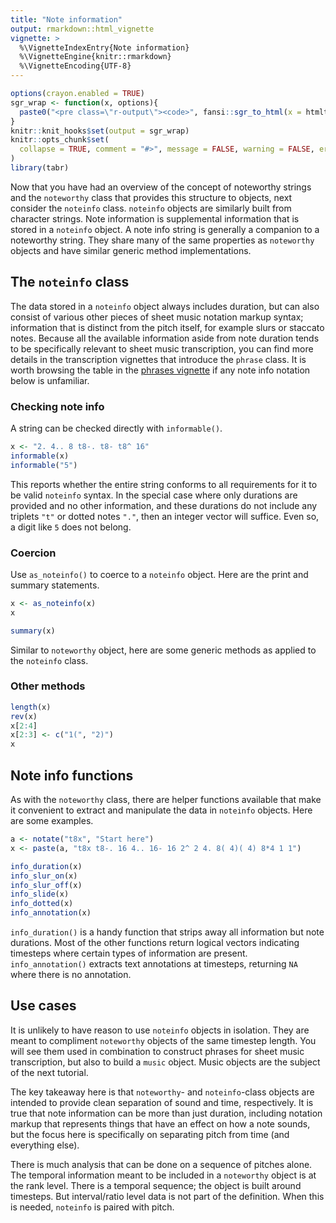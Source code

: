 ```yaml
---
title: "Note information"
output: rmarkdown::html_vignette
vignette: >
  %\VignetteIndexEntry{Note information}
  %\VignetteEngine{knitr::rmarkdown}
  %\VignetteEncoding{UTF-8}
---
```


```r
options(crayon.enabled = TRUE)
sgr_wrap <- function(x, options){
  paste0("<pre class=\"r-output\"><code>", fansi::sgr_to_html(x = htmltools::htmlEscape(x)), "</code></pre>")
}
knitr::knit_hooks$set(output = sgr_wrap)
knitr::opts_chunk$set(
  collapse = TRUE, comment = "#>", message = FALSE, warning = FALSE, error = FALSE, tidy = FALSE, out.width = "100%"
)
library(tabr)
```

Now that you have had an overview of the concept of noteworthy strings and the `noteworthy` class that provides this structure to objects, next consider the `noteinfo` class. `noteinfo` objects are similarly built from character strings. Note information is supplemental information that is stored in a `noteinfo` object. A note info string is generally a companion to a noteworthy string. They share many of the same properties as `noteworthy` objects and have similar generic method implementations.

## The `noteinfo` class

The data stored in a `noteinfo` object always includes duration, but can also consist of various other pieces of sheet music notation markup syntax; information that is distinct from the pitch itself, for example slurs or staccato notes. Because all the available information aside from note duration tends to be specifically relevant to sheet music transcription, you can find more details in the transcription vignettes that introduce the `phrase` class. It is worth browsing the table in the [phrases vignette](https://leonawicz.github.io/tabr/articles/tabr-phrases.html) if any note info notation below is unfamiliar.

### Checking note info

A string can be checked directly with `informable()`.

```r
x <- "2. 4.. 8 t8-. t8- t8^ 16"
informable(x)
informable("5")
```

This reports whether the entire string conforms to all requirements for it to be valid `noteinfo` syntax. In the special case where only durations are provided and no other information, and these durations do not include any triplets `"t"` or dotted notes `"."`, then an integer vector will suffice. Even so, a digit like `5` does not belong.

### Coercion

Use `as_noteinfo()` to coerce to a `noteinfo` object. Here are the print and summary statements.

```r
x <- as_noteinfo(x)
x

summary(x)
```

Similar to `noteworthy` object, here are some generic methods as applied to the `noteinfo` class.

### Other methods

```r
length(x)
rev(x)
x[2:4]
x[2:3] <- c("1(", "2)")
x
```

## Note info functions

As with the `noteworthy` class, there are helper functions available that make it convenient to extract and manipulate the data in `noteinfo` objects. Here are some examples.

```r
a <- notate("t8x", "Start here")
x <- paste(a, "t8x t8-. 16 4.. 16- 16 2^ 2 4. 8( 4)( 4) 8*4 1 1")

info_duration(x)
info_slur_on(x)
info_slur_off(x)
info_slide(x)
info_dotted(x)
info_annotation(x)
```

`info_duration()` is a handy function that strips away all information but note durations. Most of the other functions return logical vectors indicating timesteps where certain types of information are present. `info_annotation()` extracts text annotations at timesteps, returning `NA` where there is no annotation.

## Use cases

It is unlikely to have reason to use `noteinfo` objects in isolation. They are meant to compliment `noteworthy` objects of the same timestep length. You will see them used in combination to construct phrases for sheet music transcription, but also to build a `music` object. Music objects are the subject of the next tutorial.

The key takeaway here is that `noteworthy`- and `noteinfo`-class objects are intended to provide clean separation of sound and time, respectively. It is true that note information can be more than just duration, including notation markup that represents things that have an effect on how a note sounds, but the focus here is specifically on separating pitch from time (and everything else).

There is much analysis that can be done on a sequence of pitches alone. The temporal information meant to be included in a `noteworthy` object is at the rank level. There is a temporal sequence; the object is built around timesteps. But interval/ratio level data is not part of the definition. When this is needed, `noteinfo` is paired with pitch.
